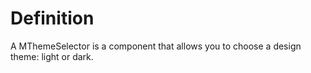 

<Meta of={ThemeSelectorStories} />

# Definition

A MThemeSelector is a component that allows you to choose a design theme: light or dark.

<Canvas of={ThemeSelectorStories.Basic} />

<Controls />
